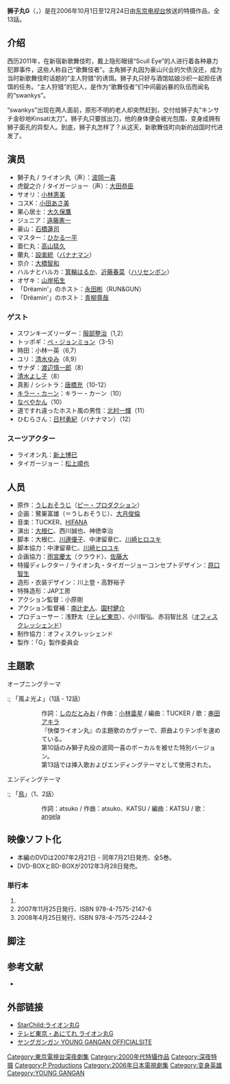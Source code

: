 {{roughtranslation|time=2014-12-11T03:24:40+00:00}}

'''狮子丸G'''（{{lang|ja|ライオン丸G}}，{{lang|ja|ライオンまるジー}}）是在2006年10月1日至12月24日由[[东京电视台|东京电视台]]放送的特摄作品，全13話。
==介绍==
西历2011年，在新宿新歌舞伎町，戴上隐形眼镜“Scull Eye”的人进行着各种暴力犯罪事件，这些人称自己“歌舞伎者”。主角狮子丸因为豪山兴业的欠债没还，成为当时新歌舞伎町话题的“主人狩猎”的诱饵。狮子丸只好与酒馆姑娘沙织一起担任诱饵的任务。“主人狩猎”的犯人，是作为“歌舞伎者”们中间最凶暴的队伍而闻名的“swankys”。

“swankys”出现在两人面前，原形不明的老人却突然赶到，交付给狮子丸“キンサチ金砂地Kinsati太刀”。狮子丸只要拔出刀，他的身体便会被光包围，变身成拥有狮子面孔的异型人。到底，狮子丸怎样了？从这天，新歌舞伎町向新的战国时代进发了。

==演员==
* 獅子丸 / ライオン丸（声）：[[波岡一喜|波岡一喜]]
* 虎錠之介 / タイガージョー（声）：[[大田恭臣|大田恭臣]]
* サオリ：[[小林恵美|小林恵美]]
* コスK：[[小田あさ美|小田あさ美]]
* 果心居士：[[大久保鷹|大久保鷹]]
* ジュニア：[[遠藤憲一|遠藤憲一]]
* 豪山：[[石橋蓮司|石橋蓮司]]
* マスター：[[ひかる一平|ひかる一平]]
* 亜仁丸：[[高山猛久|高山猛久]]
* 蘭丸：[[設楽統|設楽統]]（[[バナナマン|バナナマン]]）
* 京介：[[大橋智和|大橋智和]]
* ハルナとハルカ：[[箕輪はるか|箕輪はるか]]、[[近藤春菜|近藤春菜]]（[[ハリセンボン_(お笑いコンビ)|ハリセンボン]]）
* オザキ：[[山岸拓生|山岸拓生]]
* 「Drëamin'」のホスト：[[永田彬|永田彬]]（RUN&GUN）
* 「Drëamin'」のホスト：[[青柳尊哉|青柳尊哉]]

=== ゲスト ===
* スワンキーズリーダー：[[服部整治|服部整治]]（1,2）
* トッポギ：[[裴ジョンミョン|ペ・ジョンミョン]]（3-5）
* 時田：小林一英（6,7）
* ユリ：[[清水ゆみ|清水ゆみ]]（8,9）
* サナダ：[[渡辺慎一郎|渡辺慎一郎]]（8）
* [[清水よし子|清水よし子]]（8）
* 真影 / シシトラ：[[唐橋充|唐橋充]]（10-12）
* [[キラー・カーン|キラー・カーン]]：キラー・カーン（10）
* [[なべやかん|なべやかん]]（10）
* 道ですれ違ったホスト風の男性：[[北村一輝|北村一輝]]（11）
* ひむらさん：[[日村勇紀|日村勇紀]]（バナナマン）（12）

=== スーツアクター ===
* ライオン丸：[[新上博巳|新上博巳]]<!--クレジット記載あり-->
* タイガージョー：[[松上順也|松上順也]]<!--クレジット記載あり-->
==人员 ==
* 原作：[[うしおそうじ|うしおそうじ]]（[[ピー・プロダクション|ピー・プロダクション]]）
* 企画：鷺巣富雄（＝うしおそうじ）、[[大月俊倫|大月俊倫]]
* 音楽：TUCKER、[[HIFANA|HIFANA]]
* 演出：[[大根仁|大根仁]]、西川誠也、神徳幸治
* 脚本：大根仁、[[川邊優子|川邊優子]]、中津留章仁、[[川崎ヒロユキ|川崎ヒロユキ]]
* 脚本協力：中津留章仁、[[川崎ヒロユキ|川崎ヒロユキ]]
* 企画協力：[[雨宮慶太|雨宮慶太]]（クラウド）、[[佐藤大_(編劇)|佐藤大]]
* 特撮ディレクター / ライオン丸・タイガージョーコンセプトデザイン：[[原口智生|原口智生]]
* 造形・衣装デザイン：川上登・高野裕子
* 特殊造形：JAP工房
* アクション監督：小原剛
* アクション監督補：[[南辻史人|南辻史人]]、[[園村健介|園村健介]]
* プロデューサー：浅野太（[[テレビ東京|テレビ東京]]）、小川智弘、赤羽智比呂（[[オフィスクレッシェンド|オフィスクレッシェンド]]）
* 制作協力：オフィスクレッシェンド
* 製作：「G」製作委員会

== 主題歌 ==
; オープニングテーマ
:; 「風よ光よ」（1話 - 12話）
:: 作詞：[[しのだとみお|しのだとみお]] / 作曲：[[小林亜星|小林亜星]] / 編曲：TUCKER / 歌：[[串田アキラ|串田アキラ]]
:: 『快傑ライオン丸』の主題歌のカヴァーで、原曲よりテンポを速めている。
:: 第10話のみ獅子丸役の波岡一喜のボーカルを被せた特別バージョン。
:: 第13話では挿入歌およびエンディングテーマとして使用された。
; エンディングテーマ
:; 「[[新宿狂詩曲|鳥]]」（1、2話）
:: 作詞：atsuko / 作曲：atsuko、KATSU / 編曲：KATSU / 歌：[[angela|angela]]
:; 「[[新宿狂詩曲|人生遊戯]]」（3話 - 12話）
:: 作詞：atsuko / 作曲：atsuko、KATSU / 編曲：KATSU / 歌：angela
:: 2006年12月6日発売のangelaのミニアルバム「新宿狂詩曲」に収録。
:; 「風よ光よ」（13話）
== 映像ソフト化 ==
* 本編のDVDは2007年2月21日 - 同年7月21日発売、全5巻。
* DVD-BOXとBD-BOXが2012年3月28日発売。
=== 単行本 ===
# {{wikicite|reference=2007年4月25日発行、ISBN 978-4-7575-1972-5|ref={{SfnRef|漫画版1巻|2007}} }}
# 2007年11月25日発行、ISBN 978-4-7575-2147-6
# 2008年4月25日発行、ISBN 978-4-7575-2244-2
== 脚注 ==
{{Reflist}}
== 参考文献 ==
* {{Cite book |date = 2007-04-20 |title = [[宇宙船_(雑誌)|宇宙船]]YEAR BOOK 2007 |series = ソノラマMOOK |publisher = [[朝日ソノラマ|朝日ソノラマ]] |isbn = 978-4-257-13096-3 |ref = {{SfnRef|宇宙船YB|2007}} }}
== 外部链接==
* [http://www.starchild.co.jp/special/lion-marug/ StarChild:ライオン丸G] {{Wayback|url=http://www.starchild.co.jp/special/lion-marug/ |date=20160306033340 }}
* [http://www.tv-tokyo.co.jp/anime/lionmaru_g/ テレビ東京・あにてれ ライオン丸G] {{Wayback|url=http://www.tv-tokyo.co.jp/anime/lionmaru_g/ |date=20181125063210 }}
* [http://www.square-enix.co.jp/magazine/yg/ ヤングガンガン YOUNG GANGAN OFFICIALSITE] {{Wayback|url=http://www.square-enix.co.jp/magazine/yg/ |date=20181107233836 }}

{{DEFAULTSORT:LION MARU G}}
[[Category:東京電視台深夜劇集|Category:東京電視台深夜劇集]]
[[Category:2000年代特攝作品|Category:2000年代特攝作品]]
[[Category:深夜特摄|Category:深夜特摄]]
[[Category:P_Productions|Category:P Productions]]
[[Category:2006年日本電視劇集|Category:2006年日本電視劇集]]
[[Category:变身英雄|Category:变身英雄]]
[[Category:YOUNG_GANGAN|Category:YOUNG GANGAN]]